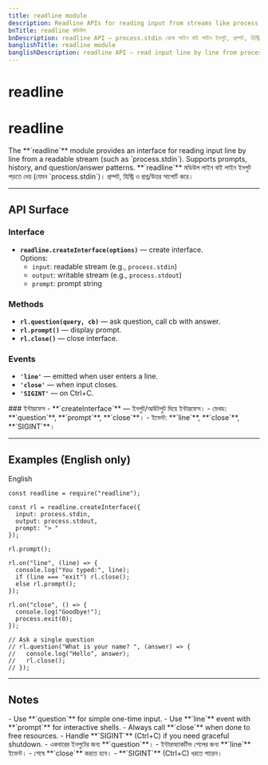 ```yaml
---
title: readline module
description: Readline APIs for reading input from streams like process.stdin line by line, supporting prompts, history, and interfaces.
bnTitle: readline মডিউল
bnDescription: readline API — process.stdin থেকে লাইন বাই লাইন ইনপুট, প্রম্পট, হিস্ট্রি ও ইন্টারফেস সাপোর্ট।
banglishTitle: readline module
banglishDescription: readline API — read input line by line from process.stdin, with prompt, history, and interfaces.
---
```


# <I18nEnglish>readline</I18nEnglish>
# <I18nBangla>readline</I18nBangla>


<I18nEnglish>
The **`readline`** module provides an interface for reading input line by line from a readable stream (such as `process.stdin`). Supports prompts, history, and question/answer patterns.
</I18nEnglish>

<I18nBangla>
**`readline`** মডিউল লাইন বাই লাইন ইনপুট পড়তে দেয় (যেমন `process.stdin`)। প্রম্পট, হিস্ট্রি ও প্রশ্ন/উত্তর সাপোর্ট করে।
</I18nBangla>



---

## API Surface

<I18nEnglish>

### Interface
- **`readline.createInterface(options)`** — create interface.  
  Options:  
  - `input`: readable stream (e.g., `process.stdin`)  
  - `output`: writable stream (e.g., `process.stdout`)  
  - `prompt`: prompt string  

### Methods
- **`rl.question(query, cb)`** — ask question, call cb with answer.  
- **`rl.prompt()`** — display prompt.  
- **`rl.close()`** — close interface.  

### Events
- **`'line'`** — emitted when user enters a line.  
- **`'close'`** — when input closes.  
- **`'SIGINT'`** — on Ctrl+C.  

</I18nEnglish>

<I18nBangla>
### ইন্টারফেস
- **`createInterface`** — ইনপুট/আউটপুট দিয়ে ইন্টারফেস।  
- মেথড: **`question`**, **`prompt`**, **`close`**।  
- ইভেন্ট: **`line`**, **`close`**, **`SIGINT`**।  
</I18nBangla>



---

## Examples (English only)

<Tabs defaultValue="english" className="w-full">
  <TabsList>
    <TabsTrigger value="english">English</TabsTrigger>
  </TabsList>

  <TabsContent value="english">

```bnl
const readline = require("readline");

const rl = readline.createInterface({
  input: process.stdin,
  output: process.stdout,
  prompt: "> "
});

rl.prompt();

rl.on("line", (line) => {
  console.log("You typed:", line);
  if (line === "exit") rl.close();
  else rl.prompt();
});

rl.on("close", () => {
  console.log("Goodbye!");
  process.exit(0);
});

// Ask a single question
// rl.question("What is your name? ", (answer) => {
//   console.log("Hello", answer);
//   rl.close();
// });
```
  </TabsContent>
</Tabs>

---

## Notes

<I18nEnglish>
- Use **`question`** for simple one-time input.  
- Use **`line`** event with **`prompt`** for interactive shells.  
- Always call **`close`** when done to free resources.  
- Handle **`SIGINT`** (Ctrl+C) if you need graceful shutdown.  
</I18nEnglish>

<I18nBangla>
- একবারের ইনপুটের জন্য **`question`**।  
- ইন্টারঅ্যাকটিভ শেলের জন্য **`line`** ইভেন্ট।  
- শেষে **`close`** করতে হবে।  
- **`SIGINT`** (Ctrl+C) ধরতে পারেন।  
</I18nBangla>


